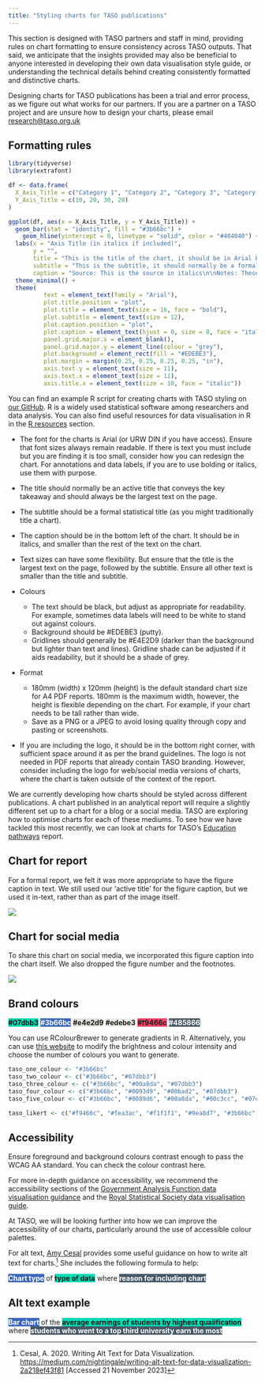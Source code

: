 ```yaml
---
title: "Styling charts for TASO publications"
---
```


This section is designed with TASO partners and staff in mind, providing rules on chart formatting to ensure consistency across TASO outputs. That said, we anticipate that the insights provided may also be beneficial to anyone interested in developing their own data visualisation style guide, or understanding the technical details behind creating consistently formatted and distinctive charts.

::: {.callout-warning title="A note for TASO partners"}
Designing charts for TASO publications has been a trial and error process, as we figure out what works for our partners. If you are a partner on a TASO project and are unsure how to design your charts, please email [research\@taso.org.uk](mailto:research@taso.org.uk)
:::

## Formatting rules

```r
library(tidyverse)
library(extrafont)

df <- data.frame(
  X_Axis_Title = c("Category 1", "Category 2", "Category 3", "Category 4"),
  Y_Axis_Title = c(10, 20, 30, 20)
)

ggplot(df, aes(x = X_Axis_Title, y = Y_Axis_Title)) +
  geom_bar(stat = "identity", fill = "#3b66bc") +
    geom_hline(yintercept = 0, linetype = "solid", color = "#404040") +
  labs(x = "Axis Title (in italics if included)", 
       y = "", 
       title = "This is the title of the chart, it should be in Arial bold, no\nlonger than two lines, and normally active",
       subtitle = "This is the subtitle, it should normally be a formal statistical subtitle",
       caption = "Source: This is the source in italics\n\nNotes: These are the notes in italics") + 
  theme_minimal() + 
  theme(
          text = element_text(family = "Arial"),
          plot.title.position = "plot",
          plot.title = element_text(size = 16, face = "bold"),
          plot.subtitle = element_text(size = 12),
          plot.caption.position = "plot",
          plot.caption = element_text(hjust = 0, size = 8, face = "italic"),
          panel.grid.major.x = element_blank(),
          panel.grid.major.y = element_line(colour = "grey"),
          plot.background = element_rect(fill = "#EDEBE3"),
          plot.margin = margin(0.25, 0.25, 0.25, 0.25, "in"),
          axis.text.y = element_text(size = 11),
          axis.text.x = element_text(size = 11),
          axis.title.x = element_text(size = 10, face = "italic"))

```

You can find an example R script for creating charts with TASO styling on [our GitHub](https://github.com/taso-he). R is a widely used statistical software among researchers and data analysis. You can also find useful resources for data visualisation in R in the [R resources](references.qmd) section.

-   The font for the charts is Arial (or URW DIN if you have access). Ensure that font sizes always remain readable. If there is text you must include but you are finding it is too small, consider how you can redesign the chart. For annotations and data labels, if you are to use bolding or italics, use them with purpose.

-   The title should normally be an active title that conveys the key takeaway and should always be the largest text on the page.

-   The subtitle should be a formal statistical title (as you might traditionally title a chart).

-   The caption should be in the bottom left of the chart. It should be in italics, and smaller than the rest of the text on the chart.

-   Text sizes can have some flexibility. But ensure that the title is the largest text on the page, followed by the subtitle. Ensure all other text is smaller than the title and subtitle.

-   Colours

    -   The text should be black, but adjust as appropriate for readability. For example, sometimes data labels will need to be white to stand out against colours.
    -   Background should be #EDEBE3 (putty).
    -   Gridlines should generally be #E4E2D9 (darker than the background but lighter than text and lines). Gridline shade can be adjusted if it aids readability, but it should be a shade of grey.

-   Format

    -   180mm (width) x 120mm (height) is the default standard chart size for A4 PDF reports. 180mm is the maximum width, however, the height is flexible depending on the chart. For example, if your chart needs to be tall rather than wide.
    -   Save as a PNG or a JPEG to avoid losing quality through copy and pasting or screenshots.

-   If you are including the logo, it should be in the bottom right corner, with sufficient space around it as per the brand guidelines. The logo is not needed in PDF reports that already contain TASO branding. However, consider including the logo for web/social media versions of charts, where the chart is taken outside of the context of the report.

::: {.callout-note title="Adjusting charts for different publication types"}
We are currently developing how charts should be styled across different publications. A chart published in an analytical report will require a slightly different set up to a chart for a blog or a social media. TASO are exploring how to optimise charts for each of these mediums. To see how we have tackled this most recently, we can look at charts for TASO's [Education pathways](https://taso.org.uk/research/current-projects/education-earnings-employment/) report.

::: {.panel-tabset .nav-pills}
## Chart for report

For a formal report, we felt it was more appropriate to have the figure caption in text. We still used our 'active title' for the figure caption, but we used it in-text, rather than as part of the image itself.

![](../images/data-vis-images/report_ed_pathways_chart.png)

## Chart for social media

To share this chart on social media, we incorporated this figure caption into the chart itself. We also dropped the figure number and the footnotes.

![](../images/data-vis-images/social_media_ed_pathways_chart.png)
:::
:::

## Brand colours

[#07dbb3]{style="background-color:#07dbb3; font-weight:bold;"} [#3b66bc]{style="background-color:#3b66bc; color:white; font-weight:bold;"} [#e4e2d9]{style="background-color:#e4e2d9; font-weight:bold;"} [#edebe3]{style="background-color:#edebe3; font-weight:bold;"} [#f9466c]{style="background-color:#f9466c; font-weight:bold;"} [#485866]{style="background-color:#485866; color:white; font-weight:bold;"}

::: callout-note
You can use RColourBrewer to generate gradients in R. Alternatively, you can use [this website](https://www.learnui.design/tools/data-color-picker.html#single?) to modify the brightness and colour intensity and choose the number of colours you want to generate.
:::

```r


taso_one_colour <- "#3b66bc"
taso_two_colour <- c("#3b66bc", "#07dbb3")
taso_three_colour <- c("#3b66bc", "#00a8da", "#07dbb3")
taso_four_colour <- c("#3b66bc", "#0093d9", "#00bad2", "#07dbb3")
taso_five_colour <- c("#3b66bc", "#0089d6", "#00a8da", "#00c3cc", "#07dbb3")

taso_likert <- c("#f9466c", "#fea3ac", "#f1f1f1", "#9ea8d7", "#3b66bc")

```

## Accessibility

Ensure foreground and background colours contrast enough to pass the WCAG AA standard. You can check the colour contrast here.

For more in-depth guidance on accessibility, we recommend the accessibility sections of the [Government Analysis Function data visualisation guidance](https://analysisfunction.civilservice.gov.uk/policy-store/data-visualisation-charts/) and the [Royal Statistical Society data visualisation guide](https://royal-statistical-society.github.io/datavisguide/).

At TASO, we will be looking further into how we can improve the accessibility of our charts, particularly around the use of accessible colour palettes.

For alt text, [Amy Cesal](https://medium.com/nightingale/writing-alt-text-for-data-visualization-2a218ef43f81?) provides some useful guidance on how to write alt text for charts.[^1] She includes the following formula to help:

[^1]: Cesal, A. 2020. Writing Alt Text for Data Visualization. <https://medium.com/nightingale/writing-alt-text-for-data-visualization-2a218ef43f81> \[Accessed 21 November 2023\]

[Chart type]{style="background-color:#3b66bc; color:white; font-weight:bold;"} of [type of data]{style="background-color:#07dbb3; font-weight:bold;"} where [reason for including chart]{style="background-color:#485866; color:white; font-weight:bold;"}

::: callout-tip
## Alt text example

[Bar chart]{style="background-color:#3b66bc; color:white; font-weight:bold;"} of the [average earnings of students by highest qualification]{style="background-color:#07dbb3; font-weight:bold;"} where [students who went to a top third university earn the most]{style="background-color:#485866; color:white; font-weight:bold;"}
:::
